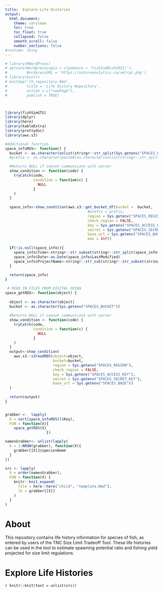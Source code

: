 ```yaml
---
title:  Explore Life Histories 
output:
  html_document:
    theme: cerulean
    toc: true
    toc_float: true
    collapsed: false
    smooth_scroll: false
    number_sections: false
#runtime: shiny
---
```



```r

# library(RWordPress)
# options(WordpressLogin = c(pamoore = 'FishIsABish2021!'),
#         WordpressURL = 'https://natureanalytics.ca/xmlrpc.php')
# library(knitr)
# knit2wp('lh_repository.Rmd',
#         title = 'Life History Repository', 
#         action = c("newPage"),
#         publish = TRUE)



library(fishSimGTG)
library(dplyr)
library(here)
library(kableExtra)
library(prettydoc)
library(aws.s3)

#Additional function
space_infoRDS<- function() {
  bucket <- as.character(unlist(stringr::str_split(Sys.getenv("SPACES_BUCKET"), "/", 2))[1])
  #prefix <- as.character(paste0(as.character(unlist(stringr::str_split(Sys.getenv("SPACES_BUCKET"), "/", 2))[-1]), "/", prefix,"/"))

  #Returns NULL if cannot communicate with server
  show_condition <- function(code) {
    tryCatch(code,
             condition = function(c) {
               NULL
             }
    )
  }
 
  space_info<-show_condition(aws.s3::get_bucket_df(bucket =  bucket,
                                      #prefix = prefix,
                                      region = Sys.getenv("SPACES_REGION"),
                                      check_region = FALSE,
                                      key = Sys.getenv("SPACES_ACCESS_KEY"),
                                      secret = Sys.getenv("SPACES_SECRET_KEY"),
                                      base_url = Sys.getenv("SPACES_BASE"),
                                      max = Inf))
 
  if(!is.null(space_info)){
    space_info$Time<-stringr::str_subset(stringr::str_split(space_info$LastModified, "T", simplify=TRUE), "Z")
    space_info$Date<-as.Date(space_info$LastModified)
    space_info$ProjectName<-stringr::str_sub(stringr::str_subset(stringr::str_split(space_info$Key, "/", simplify=TRUE), ".rds"), end=-5L)
  }
 
  return(space_info)
}

 # READ IN FILES FROM DIGITAL OCEAN   
space_getRDS<- function(object) {
 
  object <- as.character(object)
  bucket <- as.character(Sys.getenv("SPACES_BUCKET"))
 
  #Returns NULL if cannot communicate with server
  show_condition <- function(code) {
    tryCatch(code,
             condition = function(c) {
               NULL
             }
    )
  }
  output<-show_condition(
    aws.s3::s3readRDS(object=object,
                      bucket=bucket,
                      region = Sys.getenv("SPACES_REGION"),
                      check_region = FALSE,
                      key = Sys.getenv("SPACES_ACCESS_KEY"),
                      secret = Sys.getenv("SPACES_SECRET_KEY"),
                      base_url = Sys.getenv("SPACES_BASE"))
  )
 
  return(output)
}


grabber <-  lapply(
  X = sort(space_infoRDS()$Key), 
  FUN = function(X){
    space_getRDS(X)
                   })

namesGrabber<- unlist(lapply(
  X = 1:NROW(grabber), function(X){
    grabber[[X]]@speciesName
  }
))

src <- lapply(
  X = order(namesGrabber), 
  FUN = function(X) {
    knitr::knit_expand(
      file = here::here("child", "template.Rmd"), 
      lh = grabber[[X]]
    )
  }
)
```


# About

This repository contains life history information for species of fish, as entered by users of the TNC Size Limit Tradeoff Tool. These life histories can be used in the tool to estimate spawning potential ratio and fishing yield projected for size limit regulations. 

# Explore Life Histories


`r knitr::knit(text = unlist(src))`





 
